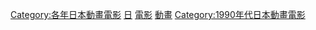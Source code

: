 {{Yearnav|日本動畫電影}}

[[Category:各年日本動畫電影|Category:各年日本動畫電影]]
[[Category:1990年動畫電影|日]]
[[Category:1990年日本動畫作品|電影]]
[[Category:1990年日本電影作品|動畫]]
[[Category:1990年代日本動畫電影|Category:1990年代日本動畫電影]]